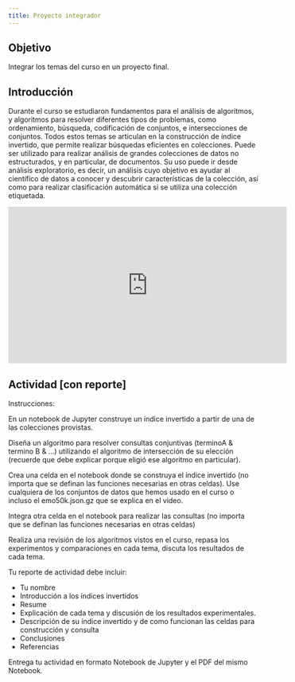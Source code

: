 ```yaml
---
title: Proyecto integrador
---
```


## Objetivo {.unnumbered}
Integrar los temas del curso en un proyecto final.

## Introducción
Durante el curso se estudiaron fundamentos para el análisis de algoritmos, y algoritmos para resolver diferentes tipos de problemas, como ordenamiento, búsqueda, codificación de conjuntos, e intersecciones de conjuntos. Todos estos temas se articulan en la construcción de índice invertido, que permite realizar búsquedas eficientes en colecciones. Puede ser utilizado para realizar análisis de grandes colecciones de datos no estructurados, y en particular, de documentos. Su uso puede ir desde análisis exploratorio, es decir, un análisis cuyo objetivo es ayudar al científico de datos a conocer y descubrir características de la colección, así como para realizar clasificación automática si se utiliza una colección etiquetada.
 

<iframe width="560" height="315" src="https://www.youtube.com/embed/lndPZk95jeE" title="YouTube video player" frameborder="0" allow="accelerometer; autoplay; clipboard-write; encrypted-media; gyroscope; picture-in-picture" allowfullscreen></iframe>

## Actividad [con reporte]


Instrucciones:


En un notebook de Jupyter construye un índice invertido a partir de una de las colecciones provistas.

Diseña un algoritmo para resolver consultas conjuntivas (terminoA & termino B & ...) utilizando el algoritmo de intersección de su elección (recuerde que debe explicar porque eligió ese algoritmo en particular).

Crea una celda en el notebook donde se construya el índice invertido (no importa que se definan las funciones necesarias en otras celdas). Use cualquiera de los conjuntos de datos que hemos usado en el curso o incluso el emo50k.json.gz que se explica en el video.

Integra otra celda en el notebook para realizar las consultas (no importa que se definan las funciones necesarias en otras celdas)

Realiza una revisión de los algoritmos vistos en el curso, repasa los experimentos y comparaciones en cada tema, discuta los resultados de cada tema.

Tu reporte de  actividad debe incluir:

- Tu nombre
- Introducción a los índices invertidos
- Resume
- Explicación de cada tema y discusión de los resultados experimentales.
- Descripción de su índice invertido y de como funcionan las celdas para construcción y consulta
- Conclusiones
- Referencias

Entrega tu actividad  en formato Notebook de Jupyter y el PDF del mismo Notebook. 



